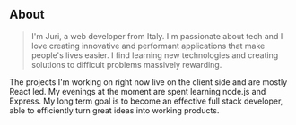 ## About

> I'm Juri, a web developer from Italy. I'm passionate about tech and I love creating innovative and performant applications that make people's lives easier. I find learning new technologies and creating solutions to difficult problems massively rewarding.

The projects I'm working on right now live on the client side and are mostly React led. My evenings at the moment are spent learning node.js and Express. My long term goal is to become an effective full stack developer, able to efficiently turn great ideas into working products.
